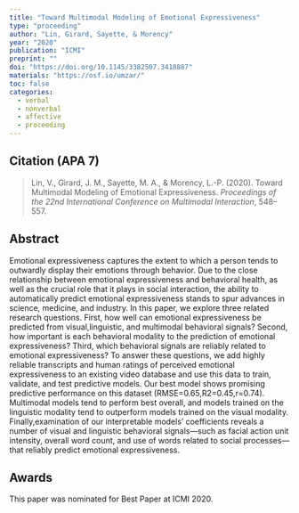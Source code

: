 ---
title: "Toward Multimodal Modeling of Emotional Expressiveness"
type: "proceeding"
author: "Lin, Girard, Sayette, & Morency"
year: "2020"
publication: "ICMI"
preprint: ""
doi: "https://doi.org/10.1145/3382507.3418887"
materials: "https://osf.io/umzar/"
toc: false
categories:
  - verbal
  - nonverbal
  - affective
  - proceeding
---

## Citation (APA 7)

> Lin, V., Girard, J. M., Sayette, M. A., & Morency, L.-P. (2020). Toward Multimodal Modeling of Emotional Expressiveness. *Proceedings of the 22nd International Conference on Multimodal Interaction*, 548–557.

## Abstract

Emotional expressiveness captures the extent to which a person tends to outwardly display their emotions through behavior. Due to the close relationship between emotional expressiveness and behavioral health, as well as the crucial role that it plays in social interaction, the ability to automatically predict emotional expressiveness stands to spur advances in science, medicine, and industry. In this paper, we explore three related research questions. First, how well can emotional expressiveness be predicted from visual,linguistic, and multimodal behavioral signals? Second, how important is each behavioral modality to the prediction of emotional expressiveness? Third, which behavioral signals are reliably related to emotional expressiveness? To answer these questions, we add highly reliable transcripts and human ratings of perceived emotional expressiveness to an existing video database and use this data to train, validate, and test predictive models. Our best model shows promising predictive performance on this dataset (RMSE=0.65,R2=0.45,r=0.74). Multimodal models tend to perform best overall, and models trained on the linguistic modality tend to outperform models trained on the visual modality. Finally,examination of our interpretable models’ coefficients reveals a number of visual and linguistic behavioral signals—such as facial action unit intensity, overall word count, and use of words related to social processes—that reliably predict emotional expressiveness.

## Awards

This paper was nominated for Best Paper at ICMI 2020.
